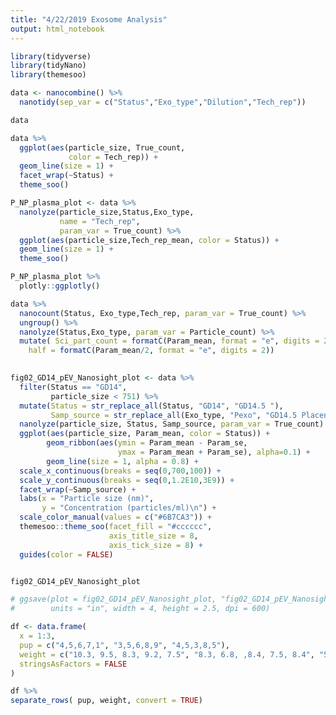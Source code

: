 ```yaml
---
title: "4/22/2019 Exosome Analysis"
output: html_notebook
---
```



```r
library(tidyverse)
library(tidyNano)
library(themesoo)
```

```r
data <- nanocombine() %>% 
  nanotidy(sep_var = c("Status","Exo_type","Dilution","Tech_rep"))

data
```

```r
data %>%
  ggplot(aes(particle_size, True_count,
             color = Tech_rep)) +
  geom_line(size = 1) +
  facet_wrap(~Status) +
  theme_soo()
```
```r
P_NP_plasma_plot <- data %>% 
  nanolyze(particle_size,Status,Exo_type,
           name = "Tech_rep",
           param_var = True_count) %>% 
  ggplot(aes(particle_size,Tech_rep_mean, color = Status)) +
  geom_line(size = 1) +
  theme_soo()

P_NP_plasma_plot %>% 
  plotly::ggplotly()
```



```r
data %>%
  nanocount(Status, Exo_type,Tech_rep, param_var = True_count) %>%
  ungroup() %>% 
  nanolyze(Status,Exo_type, param_var = Particle_count) %>% 
  mutate( Sci_part_count = formatC(Param_mean, format = "e", digits = 2),
    half = formatC(Param_mean/2, format = "e", digits = 2))
  
```


```r
fig02_GD14_pEV_Nanosight_plot <- data %>% 
  filter(Status == "GD14",
         particle_size < 751) %>% 
  mutate(Status = str_replace_all(Status, "GD14", "GD14.5 "),
         Samp_source = str_replace_all(Exo_type, "Pexo", "GD14.5 Placental Explant Cultured EVs")) %>%  
  nanolyze(particle_size, Status, Samp_source, param_var = True_count) %>% 
  ggplot(aes(particle_size, Param_mean, color = Status)) +
        geom_ribbon(aes(ymin = Param_mean - Param_se, 
                        ymax = Param_mean + Param_se), alpha=0.1) +
        geom_line(size = 1, alpha = 0.8) +
  scale_x_continuous(breaks = seq(0,700,100)) +
  scale_y_continuous(breaks = seq(0,1.2E10,3E9)) +
  facet_wrap(~Samp_source) +
  labs(x = "Particle size (nm)",
       y = "Concentration (particles/ml)\n") +
  scale_color_manual(values = c("#6B7CA3")) +
  themesoo::theme_soo(facet_fill = "#cccccc",
                      axis_title_size = 8,
                      axis_tick_size = 8) +
  guides(color = FALSE)


fig02_GD14_pEV_Nanosight_plot

# ggsave(plot = fig02_GD14_pEV_Nanosight_plot, "fig02_GD14_pEV_Nanosight_plot.png",
#        units = "in", width = 4, height = 2.5, dpi = 600)


```


```r
df <- data.frame(
  x = 1:3,
  pup = c("4,5,6,7,1", "3,5,6,8,9", "4,5,3,8,5"),
  weight = c("10.3, 9.5, 8.3, 9.2, 7.5", "8.3, 6.8, ,8.4, 7.5, 8.4", "5.5, 6.4, 7.3, 8.1, 6.9"),
  stringsAsFactors = FALSE
)

df %>% 
separate_rows( pup, weight, convert = TRUE)
```

